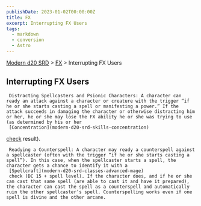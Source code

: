 ```yaml
---
publishDate: 2023-01-02T00:00:00Z
title: FX
excerpt: Interrupting FX Users
tags:
  - markdown
  - conversion
  - Astro
---
```


[Modern d20 SRD](/#modernD20) > [FX](modern-d20-srd-fx-index) > Interrupting FX Users

## Interrupting FX Users




     Distracting Spellcasters and Psionic Characters: A character can ready an attack against a character or creature with the trigger “if he or she starts casting a spell or manifesting a power.” If the attack succeeds in damaging the character or otherwise distracting him or her, he or she may lose the FX ability he or she was trying to use (as determined by his or her
     [Concentration](modern-d20-srd-skills-concentration)

[check](modern-d20-srd-skills-skill-basics-php#skill-check-index)
result).

     Readying a Counterspell: A character may ready a counterspell against a spellcaster (often with the trigger “if he or she starts casting a spell”). In this case, when the spellcaster starts a spell, the character gets a chance to identify it with a
     [Spellcraft](modern-d20-srd-classes-advanced-mage)
     check (DC 15 + spell level). If the character does, and if he or she can cast that same spell (are able to cast it and have it prepared), the character can cast the spell as a counterspell and automatically ruin the other spellcaster’s spell. Counterspelling works even if one spell is divine and the other arcane.
